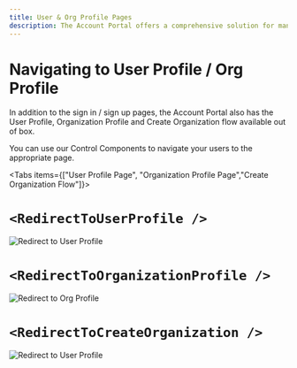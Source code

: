 ```yaml
---
title: User & Org Profile Pages
description: The Account Portal offers a comprehensive solution for managing user authentication and profile management in your web application and is the fastest way to add Clerk's authentication to your application with minimal code required.
---
```



# Navigating to User Profile / Org Profile

In addition to the sign in / sign up pages, the Account Portal also has the User Profile, Organization Profile and Create Organization flow available out of box. 

You can use our Control Components to navigate your users to the appropriate page.

<Tabs items={["User Profile Page", "Organization Profile Page","Create Organization Flow"]}>
<Tab>

# `<RedirectToUserProfile />`

![Redirect to User Profile](/docs/images/account-portal/account_portal_user_profile.png)

</Tab>
<Tab>

# `<RedirectToOrganizationProfile />`

![Redirect to Org Profile](/docs/images/account-portal/account_portal_org_profile.png)

</Tab>
<Tab>

# `<RedirectToCreateOrganization />`

![Redirect to User Profile](/docs/images/account-portal/account_portal_create_org.png)

</Tab>
</Tabs>